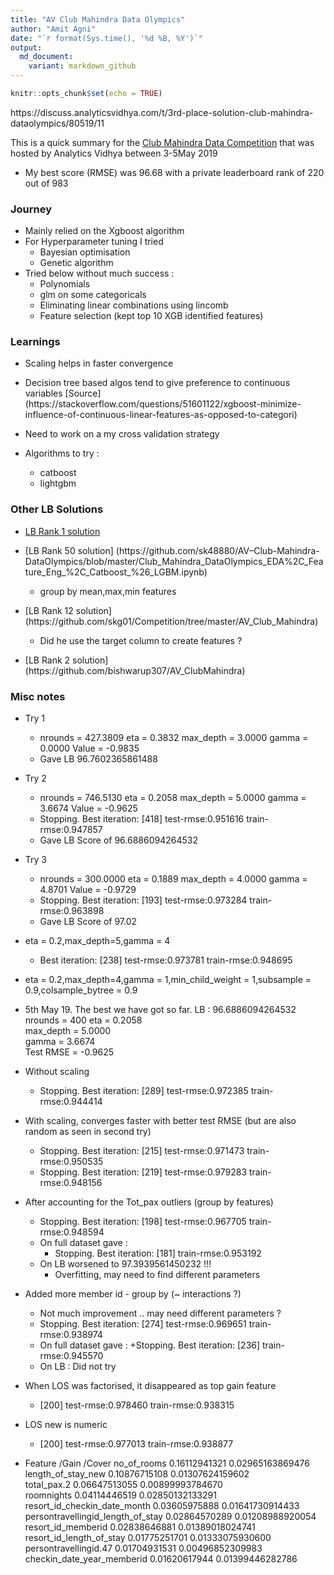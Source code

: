 ```yaml
---
title: "AV Club Mahindra Data Olympics"
author: "Amit Agni"
date: "`r format(Sys.time(), '%d %B, %Y')`"
output:
  md_document:
    variant: markdown_github
---
```


```r
knitr::opts_chunk$set(echo = TRUE)
```

https://discuss.analyticsvidhya.com/t/3rd-place-solution-club-mahindra-dataolympics/80519/11


This is a quick summary for the 
[Club Mahindra Data Competition](https://datahack.analyticsvidhya.com/contest/club-mahindra-dataolympics/) that was hosted by Analytics Vidhya between 3-5May 2019

* My best score (RMSE) was 96.68 with a private leaderboard  rank of 220 out of 983

### Journey

* Mainly relied on the Xgboost algorithm
* For Hyperparameter tuning I tried
    + Bayesian optimisation 
    + Genetic algorithm
* Tried below without much success :
    + Polynomials
    + glm on some categoricals
    + Eliminating linear combinations using lincomb
    + Feature selection (kept top 10 XGB identified features)

### Learnings
* Scaling helps in faster convergence
* Decision tree based algos tend to give preference to continuous variables [Source] (https://stackoverflow.com/questions/51601122/xgboost-minimize-influence-of-continuous-linear-features-as-opposed-to-categori)

* Need to work on a my cross validation strategy
* Algorithms to try :
    + catboost
    + lightgbm

### Other LB Solutions
* [LB Rank 1 solution](https://github.com/sahil711/AV/tree/master/Club%20Mahindra%20DataOlympics)

* [LB Rank 50 solution] (https://github.com/sk48880/AV--Club-Mahindra-DataOlympics/blob/master/Club_Mahindra_DataOlympics_EDA%2C_Feature_Eng_%2C_Catboost_%26_LGBM.ipynb)
    + group by mean,max,min features

* [LB Rank 12 solution]
(https://github.com/skg01/Competition/tree/master/AV_Club_Mahindra)
    + Did he use the target column to create features ?
    
* [LB Rank 2 solution]
(https://github.com/bishwarup307/AV_ClubMahindra)





### Misc notes


* Try 1
  + nrounds = 427.3809	eta = 0.3832	max_depth = 3.0000	gamma = 0.0000	Value = -0.9835 
  + Gave LB 96.7602365861488

* Try 2
  + nrounds = 746.5130	eta = 0.2058	max_depth = 5.0000	gamma = 3.6674	Value = -0.9625 
  + Stopping. Best iteration: [418]	test-rmse:0.951616	train-rmse:0.947857
  + Gave LB Score of 96.6886094264532

* Try 3
  + nrounds = 300.0000	eta = 0.1889	max_depth = 4.0000	gamma = 4.8701	Value = -0.9729 
  + Stopping. Best iteration: [193]	test-rmse:0.973284	train-rmse:0.963898
  + Gave LB Score of 97.02


* eta = 0.2,max_depth=5,gamma = 4
  + Best iteration:  [238]	test-rmse:0.973781	train-rmse:0.948695

* eta = 0.2,max_depth=4,gamma = 1,min_child_weight = 1,subsample = 0.9,colsample_bytree = 0.9

* 5th May 19. The best we have got so far. LB : 96.6886094264532
    nrounds = 400
    eta = 0.2058	
    max_depth = 5.0000	
    gamma = 3.6674	
    Test RMSE  = -0.9625 

* Without scaling
  + Stopping. Best iteration: [289]	test-rmse:0.972385	train-rmse:0.944414

* With scaling, converges faster with better test RMSE (but are also random as seen in second try)
  + Stopping. Best iteration: [215]	test-rmse:0.971473	train-rmse:0.950535
  + Stopping. Best iteration: [219]	test-rmse:0.979283	train-rmse:0.948156

* After accounting for the Tot_pax outliers (group by features)
  + Stopping. Best iteration: [198]	test-rmse:0.967705	train-rmse:0.948594
  + On full dataset gave :
      + Stopping. Best iteration: [181]	train-rmse:0.953192
  + On LB worsened to 97.3939561450232 !!!
      + Overfitting, may need to find different parameters

* Added more member id - group by (~ interactions ?)
  + Not much improvement .. may need different parameters ?
  + Stopping. Best iteration: [274]	test-rmse:0.969651	train-rmse:0.938974
  + On full dataset gave :
    +Stopping. Best iteration: [236]	train-rmse:0.945570
  + On LB : Did not try

* When LOS was factorised, it disappeared as top gain feature
  + [200]	test-rmse:0.978460	train-rmse:0.938315 

* LOS new is numeric
  + [200]	test-rmse:0.977013	train-rmse:0.938877 

* Feature /Gain /Cover
    no_of_rooms	0.16112941321	0.02965163869476	
    length_of_stay_new	0.10876715108	0.01307624159602	
    total_pax.2	0.06647513055	0.00899993784670	
    roomnights	0.04114446519	0.02850132133291	
    resort_id_checkin_date_month	0.03605975888	0.01641730914433	
    persontravellingid_length_of_stay	0.02864570289	0.01208988920054	
    resort_id_memberid	0.02838646881	0.01389018024741	
    resort_id_length_of_stay	0.01775251701	0.01333075930600	
    persontravellingid.47	0.01704931531	0.00496852309983	
    checkin_date_year_memberid	0.01620617944	0.01399446282786	
